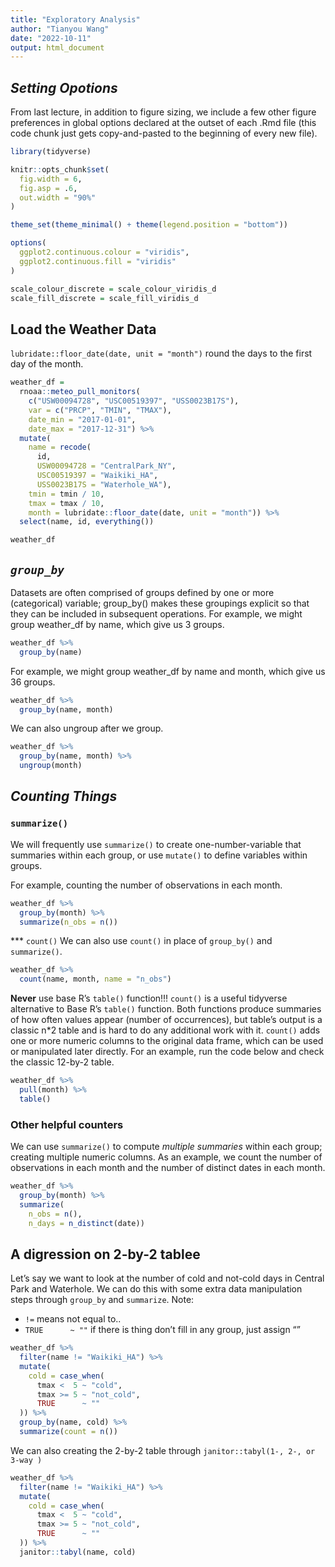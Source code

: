 ```yaml
---
title: "Exploratory Analysis"
author: "Tianyou Wang"
date: "2022-10-11"
output: html_document
---
```


## *Setting Opotions*

From last lecture, in addition to figure sizing, we include a few other figure preferences in global options declared at the outset of each .Rmd file (this code chunk just gets copy-and-pasted to the beginning of every new file).

```r
library(tidyverse)

knitr::opts_chunk$set(
  fig.width = 6,
  fig.asp = .6,
  out.width = "90%"
)

theme_set(theme_minimal() + theme(legend.position = "bottom"))

options(
  ggplot2.continuous.colour = "viridis",
  ggplot2.continuous.fill = "viridis"
)

scale_colour_discrete = scale_colour_viridis_d
scale_fill_discrete = scale_fill_viridis_d
```





## Load the Weather Data
`lubridate::floor_date(date, unit = "month")` round the days to the first day of the month.
```r
weather_df =  
  rnoaa::meteo_pull_monitors(
    c("USW00094728", "USC00519397", "USS0023B17S"),
    var = c("PRCP", "TMIN", "TMAX"), 
    date_min = "2017-01-01",
    date_max = "2017-12-31") %>%
  mutate(
    name = recode(
      id, 
      USW00094728 = "CentralPark_NY", 
      USC00519397 = "Waikiki_HA",
      USS0023B17S = "Waterhole_WA"),
    tmin = tmin / 10,
    tmax = tmax / 10,
    month = lubridate::floor_date(date, unit = "month")) %>%
  select(name, id, everything())

weather_df
```





##  *`group_by`*

Datasets are often comprised of groups defined by one or more (categorical) variable; group_by() makes these groupings explicit so that they can be included in subsequent operations. For example, we might group weather_df by name, which give us 3 groups.
```r
weather_df %>%
  group_by(name)
```


For example, we might group weather_df by name and month, which give us 36 groups.
```r
weather_df %>%
  group_by(name, month)
```


We can also ungroup after we group.
```r
weather_df %>%
  group_by(name, month) %>% 
  ungroup(month)
```




## *Counting Things*

### `summarize()` 

We will frequently use `summarize()` to create one-number-variable that summaries within each group, or use `mutate()` to define variables within groups. 

For example, counting the number of observations in each month.
```r
weather_df %>%
  group_by(month) %>%
  summarize(n_obs = n())
```


*** `count()`
We can also use `count()` in place of `group_by()` and `summarize()`.
```r
weather_df %>%
  count(name, month, name = "n_obs")
```


**Never** use base R's `table()` function!!!
`count()` is a useful tidyverse alternative to Base R’s `table()` function. Both functions produce summaries of how often values appear (number of occurrences), but table’s output is a classic n*2 table and is hard to do any additional work with it. `count()` adds one or more numeric columns to the original data frame, which can be used or manipulated later directly. For an example, run the code below and check the classic 12-by-2 table.

```r
weather_df %>%
  pull(month) %>% 
  table()
```



### Other helpful counters

We can use `summarize()` to compute *multiple summaries* within each group; creating multiple numeric columns. As an example, we count the number of observations in each month and the number of distinct dates in each month.
```r
weather_df %>%
  group_by(month) %>%
  summarize(
    n_obs = n(),
    n_days = n_distinct(date))
```




## A digression on 2-by-2 tablee

Let’s say we want to look at the number of cold and not-cold days in Central Park and Waterhole. We can do this with some extra data manipulation steps through `group_by` and `summarize`.
Note: 

- `!=` means not equal to..
- `TRUE      ~ ""` if there is thing don't fill in any group, just assign ""

```r
weather_df %>% 
  filter(name != "Waikiki_HA") %>% 
  mutate(
    cold = case_when(
      tmax <  5 ~ "cold",
      tmax >= 5 ~ "not_cold",
      TRUE      ~ ""
  )) %>% 
  group_by(name, cold) %>% 
  summarize(count = n())
```


We can also creating the 2-by-2 table through `janitor::tabyl(1-, 2-, or 3-way )`
```r
weather_df %>% 
  filter(name != "Waikiki_HA") %>% 
  mutate(
    cold = case_when(
      tmax <  5 ~ "cold",
      tmax >= 5 ~ "not_cold",
      TRUE      ~ ""
  )) %>% 
  janitor::tabyl(name, cold)
```




